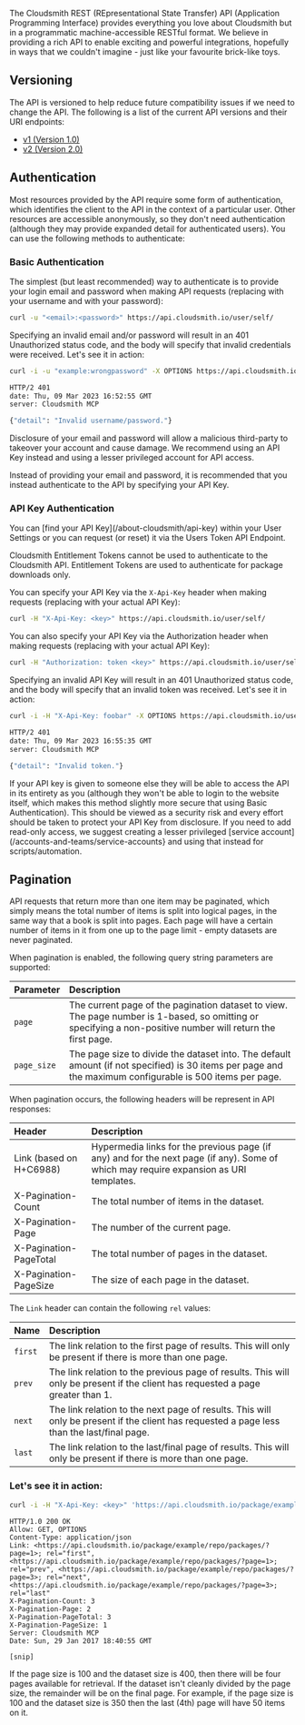 The Cloudsmith REST (REpresentational State Transfer) API (Application Programming Interface) provides everything you love about Cloudsmith but in a programmatic machine-accessible RESTful format. We believe in providing a rich API to enable exciting and powerful integrations, hopefully in ways that we couldn't imagine - just like your favourite brick-like toys.

## Versioning

The API is versioned to help reduce future compatibility issues if we need to change the API. The following is a list of the current API versions and their URI endpoints:

- [v1 (Version 1.0)](https://api.cloudsmith.io/)		
- [v2 (Version 2.0)](https://api.cloudsmith.io/v2)		

## Authentication

Most resources provided by the API require some form of authentication, which identifies the client to the API in the context of a particular user. Other resources are accessible anonymously, so they don't need authentication (although they may provide expanded detail for authenticated users). You can use the following methods to authenticate:

### Basic Authentication
The simplest (but least recommended) way to authenticate is to provide your login email and password when making API requests (replacing <email> with your username and <password> with your password):


```bash
curl -u "<email>:<password>" https://api.cloudsmith.io/user/self/
```

Specifying an invalid email and/or password will result in an 401 Unauthorized status code, and the body will specify that invalid credentials were received. Let's see it in action:

```bash
curl -i -u "example:wrongpassword" -X OPTIONS https://api.cloudsmith.io/user/self/

HTTP/2 401
date: Thu, 09 Mar 2023 16:52:55 GMT
server: Cloudsmith MCP

{"detail": "Invalid username/password."}
```

<Note variant="warning" headline="Warning">
Disclosure of your email and password will allow a malicious third-party to takeover your account and cause damage. We recommend using an API Key instead and using a lesser privileged account for API access.

Instead of providing your email and password, it is recommended that you instead authenticate to the API by specifying your API Key.
</Note>

### API Key Authentication

<Note variant="note" headline="Getting your API Key">
You can [find your API Key](/about-cloudsmith/api-key) within your User Settings or you can request (or reset) it via the Users Token API Endpoint.

Cloudsmith Entitlement Tokens cannot be used to authenticate to the Cloudsmith API. Entitlement Tokens are used to authenticate for package downloads only.
</Note>

You can specify your API Key via the `X-Api-Key` header when making requests (replacing <key> with your actual API Key):

```bash
curl -H "X-Api-Key: <key>" https://api.cloudsmith.io/user/self/
```

You can also specify your API Key via the Authorization header when making requests (replacing <key> with your actual API Key):

```bash
curl -H "Authorization: token <key>" https://api.cloudsmith.io/user/self/
```

Specifying an invalid API Key will result in an 401 Unauthorized status code, and the body will specify that an invalid token was received. Let's see it in action:

```bash
curl -i -H "X-Api-Key: foobar" -X OPTIONS https://api.cloudsmith.io/user/self/

HTTP/2 401
date: Thu, 09 Mar 2023 16:55:35 GMT
server: Cloudsmith MCP

{"detail": "Invalid token."}
```

<Note variant="warning" headline="Use Service Accounts">
If your API key is given to someone else they will be able to access the API in its entirety as you (although they won't be able to login to the website itself, which makes this method slightly more secure that using Basic Authentication). This should be viewed as a security risk and every effort should be taken to protect your API Key from disclosure. If you need to add read-only access, we suggest creating a lesser privileged [service account](/accounts-and-teams/service-accounts} and using that instead for scripts/automation.
</Note>

## Pagination

API requests that return more than one item may be paginated, which simply means the total number of items is split into logical pages, in the same way that a book is split into pages. Each page will have a certain number of items in it from one up to the page limit - empty datasets are never paginated.

When pagination is enabled, the following query string parameters are supported:

| Parameter | Description |
| :--- | :--- |
| `page` | The current page of the pagination dataset to view. The page number is 1-based, so omitting or specifying a non-positive number will return the first page. |
| `page_size` | The page size to divide the dataset into. The default amount (if not specified) is 30 items per page and the maximum configurable is 500 items per page. |

When pagination occurs, the following headers will be represent in API responses:

| Header | Description |
| :--- | :--- |
| Link (based on H+C6988) | Hypermedia links for the previous page (if any) and for the next page (if any). Some of which may require expansion as URI templates. |
| X-Pagination-Count | The total number of items in the dataset. |
| X-Pagination-Page | The number of the current page. |
| X-Pagination-PageTotal | The total number of pages in the dataset. |
| X-Pagination-PageSize | The size of each page in the dataset. |

The `Link` header can contain the following `rel` values:

| Name | Description |
| :--- | :--- |
| `first` | The link relation to the first page of results. This will only be present if there is more than one page. |
| `prev` | The link relation to the previous page of results. This will only be present if the client has requested a page greater than 1. |
| `next` | The link relation to the next page of results. This will only be present if the client has requested a page less than the last/final page. |
| `last` | The link relation to the last/final page of results. This will only be present if there is more than one page. |

### Let's see it in action:

```bash
curl -i -H "X-Api-Key: <key>" 'https://api.cloudsmith.io/package/example/repo/packages/?page=2&page_size=1'
```

```http
HTTP/1.0 200 OK
Allow: GET, OPTIONS
Content-Type: application/json
Link: <https://api.cloudsmith.io/package/example/repo/packages/?page=1>; rel="first", <https://api.cloudsmith.io/package/example/repo/packages/?page=1>; rel="prev", <https://api.cloudsmith.io/package/example/repo/packages/?page=3>; rel="next", <https://api.cloudsmith.io/package/example/repo/packages/?page=3>; rel="last"
X-Pagination-Count: 3
X-Pagination-Page: 2
X-Pagination-PageTotal: 3
X-Pagination-PageSize: 1
Server: Cloudsmith MCP
Date: Sun, 29 Jan 2017 18:40:55 GMT

[snip]
```

<Note variant="warning" headline="Page Sizes / Remainders">
If the page size is 100 and the dataset size is 400, then there will be four pages available for retrieval. If the dataset isn't cleanly divided by the page size, the remainder will be on the final page. For example, if the page size is 100 and the dataset size is 350 then the last (4th) page will have 50 items on it.
</Note>